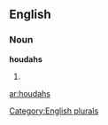 
==English==

===Noun===
'''houdahs'''

# {{plural of|[[houdah]]}}

[[Category:English plurals]]

[[ar:houdahs]]